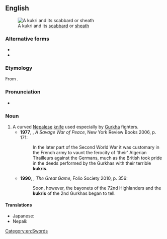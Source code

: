 ==English==
{{wikipedia}}
[[File:Kukri with sheath.JPG|thumb|A kukri and its [[scabbard]] or [[sheath]]]]

===Alternative forms===
* {{l|en|khukuri}}
* {{l|en|kukuri}}

===Etymology===
From {{etyl|ne|en}} {{m|ne|खुकुरी}}.

===Pronunciation===
* {{a|UK}} {{IPA|en|/ˈkʊkɹi/}}

===Noun===
{{en-noun}}

# A curved [[Nepalese]] [[knife]] used especially by [[Gurkha]] fighters.
#* '''1977''', {{w|Alistair Horne}}, ''A Savage War of Peace'', New York Review Books 2006, p. 171:
#*: In the later part of the Second World War it was customary in the French army to vaunt the ferocity of ‘their’ Algerian Tirailleurs against the Germans, much as the British took pride in the deeds performed by the Gurkhas with their terrible '''kukris'''.
#* '''1990''', {{w|Peter Hopkirk}}, ''The Great Game'', Folio Society 2010, p. 356:
#*: Soon, however, the bayonets of the 72nd Highlanders and the '''kukris''' of the 2nd Gurkhas began to tell.

====Translations====
{{trans-top|knife}}
* Japanese: {{t|ja|ククリ|tr=kukuri}}
* Nepali: {{t+|ne|खुकुरी}}

{{trans-bottom}}

[[Category:en:Swords]]